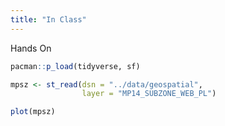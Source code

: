 ```yaml
---
title: "In Class"
---
```


Hands On

```r


pacman::p_load(tidyverse, sf)

mpsz <- st_read(dsn = "../data/geospatial",
                layer = "MP14_SUBZONE_WEB_PL")

plot(mpsz)
```
